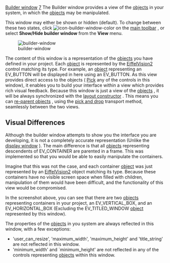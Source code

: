 [[Property:title|Builder window]]
[[Property:weight|7]]
The Builder window provides a view of the [[EiffelBuild Notation|objects]]  in your system, in which the [[EiffelBuild Notation|objects]]  may be manipulated. 

This window may either be shown or hidden (default). To change between these two states, click  [[Image:icon-builder-window-color]]  on the [[Main toolbar| main toolbar]] , or select '''Show/Hide builder window''' from the '''View''' menu. 

[[Image:builder-window]]  

The content of this window is a representation of the [[EiffelBuild Notation|objects]]  you have defined in your project. Each [[EiffelBuild Notation|object]]  is represented by the [[EiffelVision Introduction|EiffelVision2]]  control matching its type. For example, an [[EiffelBuild Notation|object]] representing an <eiffel>EV_BUTTON</eiffel> will be displayed in here using an <eiffel>EV_BUTTON</eiffel>. As this view provides direct access to the objects ( [[EiffelBuild Notation|Pick]]  any of the controls in this window), it enables you to build your interface within a view which provides rich visual feedback. 
Because this window is just a view of the [[EiffelBuild Notation|objects]] , it will be always synchronized with the [[Layout constructor| layout constructor]] . This means you can [[Reparent an Object| re-parent objects]] , using the [[EiffelBuild Notation|pick and drop]]  transport method, seamlessly between the two views. <br/>

{{note|'''Note:''' Holding Ctrl while right clicking on an [[EiffelBuild Notation|object]]  in the Builder Window creates a new [[Object editor|object editor]]  targeted to the [[EiffelBuild Notation|object]] . Holding Ctrl and Shift while right clicking on an [[EiffelBuild Notation|object]] , highlights it within the [[Layout constructor|layout constructor]] .}}

==Visual Differences==

Although the builder window attempts to show you the interface you are developing, it is not a completely accurate representation (Unlike the [[Display window|display window]] ). The main difference is that all [[EiffelBuild Notation|objects]]  representing descendents of EV_CONTAINER are parented in a frame. This was implemented so that you would be able to easily manipulate the containers. 

Imagine that this was not the case, and each container [[EiffelBuild Notation|object]]  was just represented by an [[EiffelVision Introduction|EiffelVision2]]  object matching its type. Because these containers have no visible screen space when filled with children, manipulation of them would have been difficult, and the functionality of this view would be compromised. 

In the screenshot above, you can see that there are two [[EiffelBuild Notation|objects]]  representing containers in your project, an <eiffel>EV_VERTICAL_BOX</eiffel>, and an <eiffel>EV_HORIZONTAL_BOX</eiffel> (Excluding the <eiffel>EV_TITLED_WINDOW</eiffel> [[EiffelBuild Notation|object]]  represented by this window). 

The properties of the [[EiffelBuild Notation|objects]]  in you system are always reflected in this window, with a few exceptions: 
* 'user_can_resize', 'maximum_width', 'maximum_height' and 'title_string' are not reflected in this window.
* 'minimum_width' and `minimum_height' are not reflected in any of the controls representing [[EiffelBuild Notation|objects]]  within this window. 

{{seealso| '''See also''' <br/>
[[Display window|Display window]]  <br/>
[[Layout constructor| Layout constructor]]  }}




